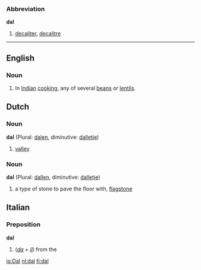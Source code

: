 ===Abbreviation===
'''dal'''

# [[decaliter]], [[decalitre]]

----
==English==
===Noun===
#In [[Indian]] [[cooking]], any of several [[bean]]s or [[lentil]]s.
==Dutch==
===Noun===
'''dal''' (Plural: [[dalen]], diminutive: [[dalletje]])

# [[valley]]

===Noun===
'''dal''' (Plural: [[dallen]], diminutive: [[dalletje]])

# a type of stone to pave the floor with, [[flagstone]]

==Italian==
===Preposition===
'''dal'''

#(''[[da#Italian|da]] + [[il#Italian|il]]'') from the

[[io:Dal]]
[[nl:dal]]
[[fi:dal]]